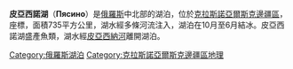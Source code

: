 {{Infobox_lake
 |湖泊名稱 = 皮亞西諾湖
 |湖泊照片 = Lake Pyasino NASA.jpg
 |湖泊照片標題 = 皮亞西諾湖的衛星圖片
 |測深圖 =
 |測深圖標題 =
 |湖泊所在地 = [[克拉斯諾亞爾斯克邊疆區|克拉斯諾亞爾斯克邊疆區]]
 |座標 = {{coord|69|40|N|87|52|E|type:waterbody_region:RU|display=inline,title}}
 |湖泊類別 =
 |流入 =
 |流出 = [[皮亞西納河|皮亞西納河]]
 |集水區面積 =
 |集水區國家 = {{flag|Russia}}
 |湖泊長度 =
 |湖泊闊度 =
 |湖泊面積 = 735平方公里
 |平均深度 =
 |最深深度 =
 |水體體積 =
 |湖水停留時間 =
 |湖岸線長度 =
 |海拔高度 =
 |湖中島嶼 =
 |湖邊城鎮 =
}}

'''皮亞西諾湖'''（'''Пясино'''）是[[俄羅斯|俄羅斯]]中北部的湖泊，位於[[克拉斯諾亞爾斯克邊疆區|克拉斯諾亞爾斯克邊疆區]]，座標{{Coord|69|40|N|87|52|E}}，面積735平方公里，湖水經多條河流注入，湖泊在10月至6月結冰。皮亞西諾湖盛產魚類，湖水經[[皮亞西納河|皮亞西納河]]離開湖泊。

{{DEFAULTSORT:Пясино}}
[[Category:俄羅斯湖泊|Category:俄羅斯湖泊]]
[[Category:克拉斯諾亞爾斯克邊疆區地理|Category:克拉斯諾亞爾斯克邊疆區地理]]

{{俄羅斯地理小作品}}
